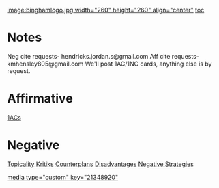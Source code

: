 [[image:binghamlogo.jpg width="260" height="260" align="center"]]
[[toc]]
=Notes= 
Neg cite requests- hendricks.jordan.s@gmail.com
Aff cite requests- kmhensley805@gmail.com
We'll post 1AC/1NC cards, anything else is by request.
=Affirmative= 
[[@debatecoaches/2012-2013BinghamHH1ACs|1ACs]]

=Negative= 
[[@debatecoaches/2012-2013BinghamHHTopicality|Topicality]]
[[@debatecoaches/2012-2013BinghamHHKritiks|Kritiks]]
[[@debatecoaches/2012-2013BinghamHHCPs|Counterplans]]
[[@debatecoaches/2012-2013BinghamHHDAs|Disadvantages]]
[[@debatecoaches/2012-2013BinghamHHStrategies|Negative Strategies]]

[[media type="custom" key="21348920"]]